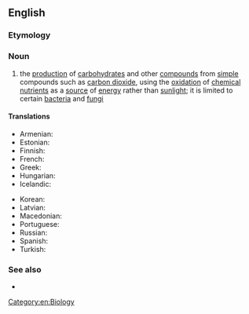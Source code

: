 ==English==
{{wikipedia}}

===Etymology===
{{prefix|en|chemo|synthesis}}

===Noun===
{{en-noun|-|chemosyntheses}}

# the [[production]] of [[carbohydrate]]s and other [[compound]]s from [[simple]] compounds such as [[carbon dioxide]], using the [[oxidation]] of [[chemical]] [[nutrient]]s as a [[source]] of [[energy]] rather than [[sunlight]]; it is limited to certain [[bacteria]] and [[fungi]]

====Translations====
{{trans-top|production of carbohydrates and other compounds from simple compounds}}
* Armenian: {{t|hy|քեմոսինթեզ}}
* Estonian: {{t|et|kemosüntees}}
* Finnish: {{t|fi|kemosynteesi}}
* French: {{t+|fr|chimiosynthèse|f}}
* Greek: {{t+|el|χημειοσύνθεση}}
* Hungarian: {{t|hu|kemoszintézis}}
* Icelandic: {{t|is|efnatillífun|f}}
{{trans-mid}}
* Korean: {{t|ko|화학합성|sc=Kore}}
* Latvian: {{t|lv|hemosintēze}}
* Macedonian: {{t|mk|хемосинтеза|f|sc=Cyrl}}
* Portuguese: {{t|pt|quimiossíntese}}
* Russian: {{t+|ru|хемосинтез|m|sc=Cyrl}}
* Spanish: {{t|es|quimiosíntesis|f}}
* Turkish: {{t+|tr|kemosentez}}
{{trans-bottom}}

===See also===
* {{l|en|photosynthesis}}

[[Category:en:Biology]]